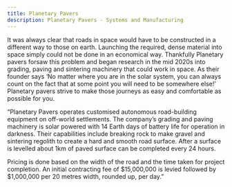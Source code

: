 ```yaml
---
title: Planetary Pavers
description: Planetary Pavers - Systems and Manufacturing
---
```


It was always clear that roads in space would have to be constructed in a different way to those on earth. Launching the required, dense material into space simply could not be done in an economical way. Thankfully Planetary pavers forsaw this problem and began research in the mid 2020s into grading, paving and sintering machinery that could work in space. As their founder says ‘No matter where you are in the solar system, you can always count on the fact that at some point you will need to be somewhere else!’ Planetary pavers strive to make those journeys as easy and comfortable as possible for you.

“Planetary Pavers operates customised autonomous road-building equipment on off-world settlements. The company’s grading and paving machinery is solar powered with 14 Earth days of battery life for operation in darkness. Their capabilities include breaking rock to make gravel and sintering regolith to create a hard and smooth road surface. After a surface is levelled about 1km of paved surface can be completed every 24 hours.

Pricing is done based on the width of the road and the time taken for project completion. An initial contracting fee of $15,000,000 is levied followed by $1,000,000 per 20 metres width, rounded up, per day.”
